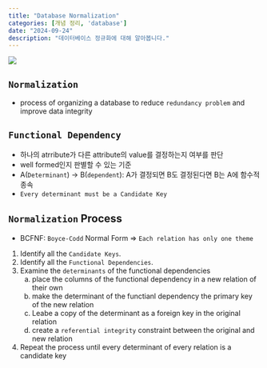 ```yaml
---
title: "Database Normalization"
categories: [개념 정리, 'database']
date: "2024-09-24"
description: "데이터베이스 정규화에 대해 알아봅니다."
---
```


![](/img/db-thumb.jpg){.post-thumbnail}

## `Normalization`
- process of organizing a database to reduce `redundancy problem` and improve data integrity

## `Functional Dependency`
- 하나의 atrribute가 다른 attribute의 value를 결정하는지 여부를 판단
- well formed인지 판별할 수 있는 기준
- A(`Determinant`) -> B(`dependent`): A가 결정되면 B도 결정된다면 B는 A에 함수적 종속
- `Every determinant must be a Candidate Key`

## `Normalization` Process
- BCFNF: `Boyce-Codd` Normal Form => `Each relation has only one theme`

1. Identify all the `Candidate Keys`.
2. Identify all the `Functional Dependencies`.
3. Examine the `determinants` of the functional dependencies
   a. place the columns of the functional dependency in a new relation of their own
   b. make the determinant of the functianl dependency the primary key of the new relation
   c. Leabe a copy of the determinant as a foreign key in the original relation
   d. create a `referential integrity` constraint between the original and new relation
4. Repeat the process until every determinant of every relation is a candidate key
